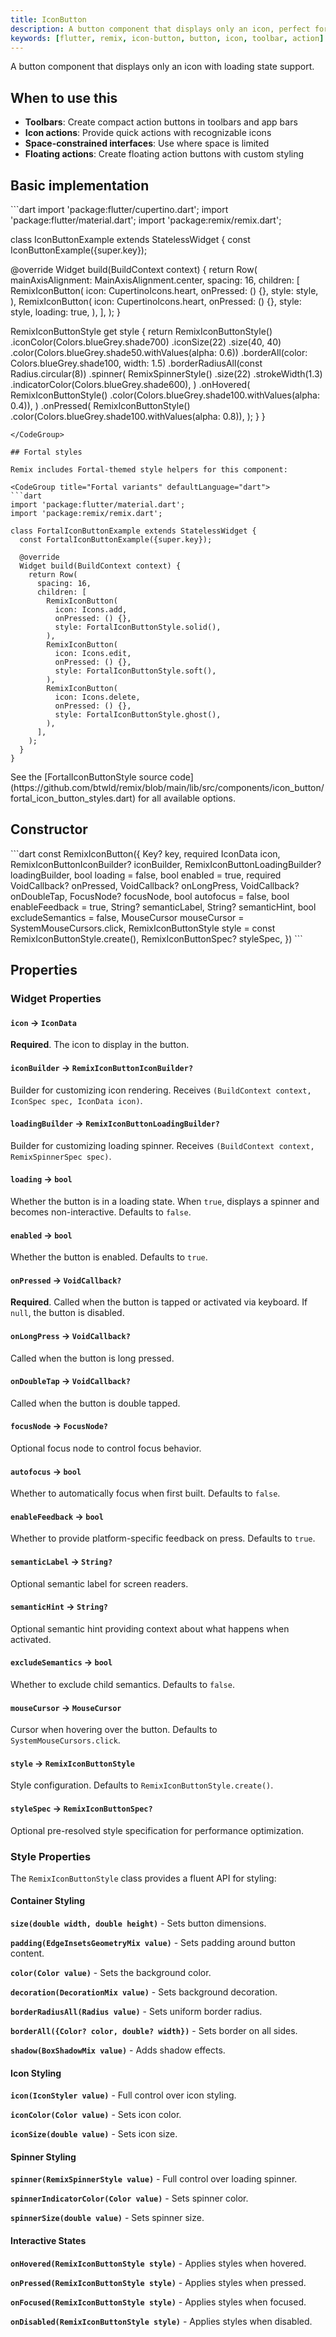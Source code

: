 ```yaml
---
title: IconButton
description: A button component that displays only an icon, perfect for toolbars and compact interfaces
keywords: [flutter, remix, icon-button, button, icon, toolbar, action]
---
```


A button component that displays only an icon with loading state support.

## When to use this

- **Toolbars**: Create compact action buttons in toolbars and app bars
- **Icon actions**: Provide quick actions with recognizable icons
- **Space-constrained interfaces**: Use where space is limited
- **Floating actions**: Create floating action buttons with custom styling

## Basic implementation

<CodeGroup title="Basic implementation" defaultLanguage="dart">
```dart
import 'package:flutter/cupertino.dart';
import 'package:flutter/material.dart';
import 'package:remix/remix.dart';

class IconButtonExample extends StatelessWidget {
  const IconButtonExample({super.key});

  @override
  Widget build(BuildContext context) {
    return Row(
      mainAxisAlignment: MainAxisAlignment.center,
      spacing: 16,
      children: [
        RemixIconButton(
          icon: CupertinoIcons.heart,
          onPressed: () {},
          style: style,
        ),
        RemixIconButton(
          icon: CupertinoIcons.heart,
          onPressed: () {},
          style: style,
          loading: true,
        ),
      ],
    );
  }

  RemixIconButtonStyle get style {
    return RemixIconButtonStyle()
        .iconColor(Colors.blueGrey.shade700)
        .iconSize(22)
        .size(40, 40)
        .color(Colors.blueGrey.shade50.withValues(alpha: 0.6))
        .borderAll(color: Colors.blueGrey.shade100, width: 1.5)
        .borderRadiusAll(const Radius.circular(8))
        .spinner(
          RemixSpinnerStyle()
              .size(22)
              .strokeWidth(1.3)
              .indicatorColor(Colors.blueGrey.shade600),
        )
        .onHovered(
          RemixIconButtonStyle()
              .color(Colors.blueGrey.shade100.withValues(alpha: 0.4)),
        )
        .onPressed(
          RemixIconButtonStyle()
              .color(Colors.blueGrey.shade100.withValues(alpha: 0.8)),
        );
  }
}
```
</CodeGroup>

## Fortal styles

Remix includes Fortal-themed style helpers for this component:

<CodeGroup title="Fortal variants" defaultLanguage="dart">
```dart
import 'package:flutter/material.dart';
import 'package:remix/remix.dart';

class FortalIconButtonExample extends StatelessWidget {
  const FortalIconButtonExample({super.key});

  @override
  Widget build(BuildContext context) {
    return Row(
      spacing: 16,
      children: [
        RemixIconButton(
          icon: Icons.add,
          onPressed: () {},
          style: FortalIconButtonStyle.solid(),
        ),
        RemixIconButton(
          icon: Icons.edit,
          onPressed: () {},
          style: FortalIconButtonStyle.soft(),
        ),
        RemixIconButton(
          icon: Icons.delete,
          onPressed: () {},
          style: FortalIconButtonStyle.ghost(),
        ),
      ],
    );
  }
}
```
</CodeGroup>

<Info>
  See the [FortalIconButtonStyle source code](https://github.com/btwld/remix/blob/main/lib/src/components/icon_button/fortal_icon_button_styles.dart) for all available options.
</Info>

## Constructor
<CodeGroup title="Constructor" defaultLanguage="dart">
```dart
const RemixIconButton({
  Key? key,
  required IconData icon,
  RemixIconButtonIconBuilder? iconBuilder,
  RemixIconButtonLoadingBuilder? loadingBuilder,
  bool loading = false,
  bool enabled = true,
  required VoidCallback? onPressed,
  VoidCallback? onLongPress,
  VoidCallback? onDoubleTap,
  FocusNode? focusNode,
  bool autofocus = false,
  bool enableFeedback = true,
  String? semanticLabel,
  String? semanticHint,
  bool excludeSemantics = false,
  MouseCursor mouseCursor = SystemMouseCursors.click,
  RemixIconButtonStyle style = const RemixIconButtonStyle.create(),
  RemixIconButtonSpec? styleSpec,
})
```
</CodeGroup>

## Properties

### Widget Properties

#### `icon` → `IconData`

**Required**. The icon to display in the button.

#### `iconBuilder` → `RemixIconButtonIconBuilder?`

Builder for customizing icon rendering. Receives `(BuildContext context, IconSpec spec, IconData icon)`.

#### `loadingBuilder` → `RemixIconButtonLoadingBuilder?`

Builder for customizing loading spinner. Receives `(BuildContext context, RemixSpinnerSpec spec)`.

#### `loading` → `bool`

Whether the button is in a loading state. When `true`, displays a spinner and becomes non-interactive. Defaults to `false`.

#### `enabled` → `bool`

Whether the button is enabled. Defaults to `true`.

#### `onPressed` → `VoidCallback?`

**Required**. Called when the button is tapped or activated via keyboard. If `null`, the button is disabled.

#### `onLongPress` → `VoidCallback?`

Called when the button is long pressed.

#### `onDoubleTap` → `VoidCallback?`

Called when the button is double tapped.

#### `focusNode` → `FocusNode?`

Optional focus node to control focus behavior.

#### `autofocus` → `bool`

Whether to automatically focus when first built. Defaults to `false`.

#### `enableFeedback` → `bool`

Whether to provide platform-specific feedback on press. Defaults to `true`.

#### `semanticLabel` → `String?`

Optional semantic label for screen readers.

#### `semanticHint` → `String?`

Optional semantic hint providing context about what happens when activated.

#### `excludeSemantics` → `bool`

Whether to exclude child semantics. Defaults to `false`.

#### `mouseCursor` → `MouseCursor`

Cursor when hovering over the button. Defaults to `SystemMouseCursors.click`.

#### `style` → `RemixIconButtonStyle`

Style configuration. Defaults to `RemixIconButtonStyle.create()`.

#### `styleSpec` → `RemixIconButtonSpec?`

Optional pre-resolved style specification for performance optimization.

### Style Properties

The `RemixIconButtonStyle` class provides a fluent API for styling:

#### Container Styling

**`size(double width, double height)`** - Sets button dimensions.

**`padding(EdgeInsetsGeometryMix value)`** - Sets padding around button content.

**`color(Color value)`** - Sets the background color.

**`decoration(DecorationMix value)`** - Sets background decoration.

**`borderRadiusAll(Radius value)`** - Sets uniform border radius.

**`borderAll({Color? color, double? width})`** - Sets border on all sides.

**`shadow(BoxShadowMix value)`** - Adds shadow effects.

#### Icon Styling

**`icon(IconStyler value)`** - Full control over icon styling.

**`iconColor(Color value)`** - Sets icon color.

**`iconSize(double value)`** - Sets icon size.

#### Spinner Styling

**`spinner(RemixSpinnerStyle value)`** - Full control over loading spinner.

**`spinnerIndicatorColor(Color value)`** - Sets spinner color.

**`spinnerSize(double value)`** - Sets spinner size.

#### Interactive States

**`onHovered(RemixIconButtonStyle style)`** - Applies styles when hovered.

**`onPressed(RemixIconButtonStyle style)`** - Applies styles when pressed.

**`onFocused(RemixIconButtonStyle style)`** - Applies styles when focused.

**`onDisabled(RemixIconButtonStyle style)`** - Applies styles when disabled.

